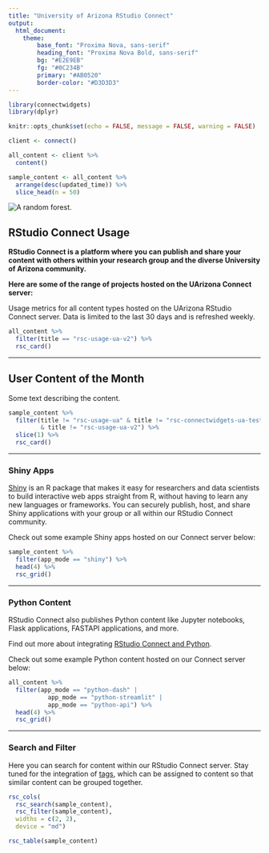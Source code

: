 ```yaml
---
title: "University of Arizona RStudio Connect"
output: 
  html_document:
    theme:
        base_font: "Proxima Nova, sans-serif"
        heading_font: "Proxima Nova Bold, sans-serif"
        bg: "#E2E9EB"
        fg: "#0C234B"
        primary: "#AB0520"
        border-color: "#D3D3D3"
---
```


```r
library(connectwidgets)
library(dplyr)

knitr::opts_chunk$set(echo = FALSE, message = FALSE, warning = FALSE)

client <- connect()

all_content <- client %>%
  content() 

sample_content <- all_content %>%
  arrange(desc(updated_time)) %>%
  slice_head(n = 50)
```

![](https://source.unsplash.com/1920x1080/?forest "A random forest.")

## RStudio Connect Usage

**RStudio Connect is a platform where you can publish and share your content with others within your research group and the diverse University of Arizona community.**

**Here are some of the range of projects hosted on the UArizona Connect server:**

Usage metrics for all content types hosted on the UArizona RStudio Connect server. Data is limited to the last 30 days and is refreshed weekly.

```r
all_content %>%
  filter(title == "rsc-usage-ua-v2") %>%
  rsc_card()
```

------------------------------------------------------------------------

## User Content of the Month

Some text describing the content.

```r
sample_content %>%
  filter(title != "rsc-usage-ua" & title != "rsc-connectwidgets-ua-test"
         & title != "rsc-usage-ua-v2") %>%
  slice(1) %>%
  rsc_card()
```

------------------------------------------------------------------------

### Shiny Apps

[Shiny](https://shiny.rstudio.com/) is an R package that makes it easy for researchers and data scientists to build interactive web apps straight from R, without having to learn any new languages or frameworks. You can securely publish, host, and share Shiny applications with your group or all within our RStudio Connect community.

Check out some example Shiny apps hosted on our Connect server below:

```r
sample_content %>%
  filter(app_mode == "shiny") %>%
  head(4) %>%
  rsc_grid()
```

------------------------------------------------------------------------

### Python Content

RStudio Connect also publishes Python content like Jupyter notebooks, Flask applications, FASTAPI applications, and more.

Find out more about integrating [RStudio Connect and Python](https://docs.rstudio.com/rsc/integration/python/).

Check out some example Python content hosted on our Connect server below:

```r
all_content %>%
  filter(app_mode == "python-dash" | 
           app_mode == "python-streamlit" | 
           app_mode == "python-api") %>%
  head(4) %>%
  rsc_grid()
```

------------------------------------------------------------------------

### Search and Filter

Here you can search for content within our RStudio Connect server. Stay tuned for the integration of [tags](https://www.rstudio.com/blog/rstudio-connect-1-5-0-introducing-tags/), which can be assigned to content so that similar content can be grouped together.

```r
rsc_cols(
  rsc_search(sample_content),
  rsc_filter(sample_content),
  widths = c(2, 2),
  device = "md")

rsc_table(sample_content)
```
